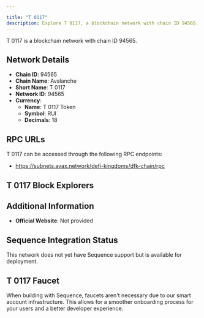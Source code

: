 ```yaml
---

title: "T 0117"
description: Explore T 0117, a blockchain network with chain ID 94565. Learn about its native currency, T 0117 Token, and how to interact with the network.
---
```




T 0117 is a blockchain network with chain ID 94565.

## Network Details

- **Chain ID**: 94565
- **Chain Name**: Avalanche
- **Short Name**: T 0117
- **Network ID**: 94565
- **Currency**: 
  - **Name**: T 0117 Token
  - **Symbol**: RUI
  - **Decimals**: 18

## RPC URLs

T 0117 can be accessed through the following RPC endpoints:

- https://subnets.avax.network/defi-kingdoms/dfk-chain/rpc

## T 0117 Block Explorers



## Additional Information

- **Official Website**: Not provided

## Sequence Integration Status

This network does not yet have Sequence support but is available for deployment.

## T 0117 Faucet

When building with Sequence, faucets aren't necessary due to our smart account infrastructure. This allows for a smoother onboarding process for your users and a better developer experience.
